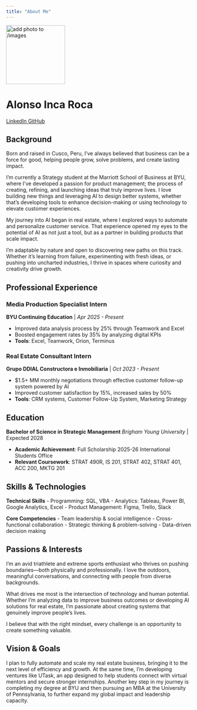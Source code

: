 ```yaml
---
title: "About Me"
---
```


::: {.hero-banner .text-center}

<img src="images/profile.jpg" alt="add photo to /images" class="rounded-circle mb-3" width="160">

<h1>Alonso Inca Roca</h1>

<a href="https://www.linkedin.com/in/alonso-inca-roca-navarrete/" class="btn btn-outline-primary btn-sm" target="_blank">
  <i class="fab fa-linkedin"></i> LinkedIn
</a>
<a href="https://github.com/ialonsoa" class="btn btn-outline-primary btn-sm" target="_blank">
  <i class="fab fa-github"></i> GitHub
</a>

:::

## Background

Born and raised in Cusco, Peru, I’ve always believed that business can be a force for good, helping people grow, solve problems, and create lasting impact.

I’m currently a Strategy student at the Marriott School of Business at BYU, where I’ve developed a passion for product management; the process of creating, refining, and launching ideas that truly improve lives. I love building new things and leveraging AI to design better systems, whether that’s developing tools to enhance decision-making or using technology to elevate customer experiences.

My journey into AI began in real estate, where I explored ways to automate and personalize customer service. That experience opened my eyes to the potential of AI as not just a tool, but as a partner in building products that scale impact.

I’m adaptable by nature and open to discovering new paths on this track. Whether it’s learning from failure, experimenting with fresh ideas, or pushing into uncharted industries, I thrive in spaces where curiosity and creativity drive growth.

## Professional Experience

::: {.experience-timeline}
### Media Production Specialist Intern
**BYU Continuing Education** | *Apr 2025 - Present*

- Improved data analysis process by 25% through Teamwork and Excel
- Boosted engagement rates by 35% by analyzing digital KPIs
- **Tools**: Excel, Teamwork, Orion, Terminus

### Real Estate Consultant Intern
**Grupo DDIAL Constructora e Inmobiliaria** | *Oct 2023 - Present*

- $1.5+ MM monthly negotiations through effective customer follow-up system powered by AI
- Improved customer satisfaction by 15%, increased sales by 50%
- **Tools**: CRM systems, Customer Follow-Up System, Marketing Strategy
:::

## Education

::: {.education-section}
**Bachelor of Science in Strategic Management**
*Brigham Young University* | Expected 2028

- **Academic Achievement**: Full Scholarship 2025-26 International Students Office
- **Relevant Coursework**: STRAT 490R, IS 201, STRAT 402, STRAT 401, ACC 200, MKTG 201
:::

## Skills & Technologies

::: {.skills-grid}
::: {.skill-category}
**Technical Skills**
- Programming: SQL, VBA
- Analytics: Tableau, Power BI, Google Analytics, Excel
- Product Management: Figma, Trello, Slack
:::

::: {.skill-category}
**Core Competencies**
- Team leadership & social intelligence
- Cross-functional collaboration
- Strategic thinking & problem-solving
- Data-driven decision making
:::
:::

## Passions & Interests

::: {.interests-section}
I'm an avid triathlete and extreme sports enthusiast who thrives on pushing boundaries—both physically and professionally. I love the outdoors, meaningful conversations, and connecting with people from diverse backgrounds.

What drives me most is the intersection of technology and human potential. Whether I'm analyzing data to improve business outcomes or developing AI solutions for real estate, I'm passionate about creating systems that genuinely improve people's lives.

I believe that with the right mindset, every challenge is an opportunity to create something valuable.
:::

## Vision & Goals

I plan to fully automate and scale my real estate business, bringing it to the next level of efficiency and growth. At the same time, I’m developing ventures like UTask, an app designed to help students connect with virtual mentors and secure stronger internships. Another key step in my journey is completing my degree at BYU and then pursuing an MBA at the University of Pennsylvania, to further expand my global impact and leadership capacity.
